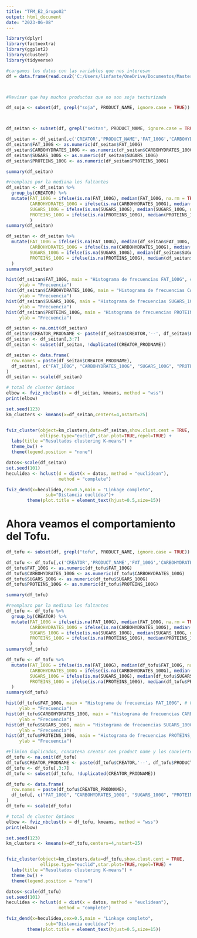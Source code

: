 ```yaml
---
title: "TFM_E2_Grupo02"
output: html_document
date: "2023-06-08"
---
```


```r
library(dplyr)
library(factoextra)
library(ggplot2)
library(cluster)
library(tidyverse)

```


```r
#cargamos los datos con las variables que nos interesan
df = data.frame(read.csv2('C:/Users/linfante/OneDrive/Documentos/MasterBigData/TFM/tfm_master_ds/ProyectoVeganos/alimentos.csv', sep=','))



#Revisar que hay muchos productos que no son soja texturizada

df_soja <- subset(df, grepl("soja", PRODUCT_NAME, ignore.case = TRUE)) ## Registros que contienen la palabra "soja"




```


```r
df_seitan <- subset(df, grepl("seitan", PRODUCT_NAME, ignore.case = TRUE)) ## Registros que contienen la palabra "seitan"

df_seitan <- df_seitan[,c('CREATOR','PRODUCT_NAME','FAT_100G','CARBOHYDRATES_100G','SUGARS_100G','PROTEINS_100G')]
df_seitan$FAT_100G <- as.numeric(df_seitan$FAT_100G)
df_seitan$CARBOHYDRATES_100G <- as.numeric(df_seitan$CARBOHYDRATES_100G)
df_seitan$SUGARS_100G <- as.numeric(df_seitan$SUGARS_100G)
df_seitan$PROTEINS_100G <- as.numeric(df_seitan$PROTEINS_100G)

summary(df_seitan)

#reemplazo por la mediana los faltantes
df_seitan <- df_seitan %>%
  group_by(CREATOR) %>%
  mutate(FAT_100G = ifelse(is.na(FAT_100G), median(FAT_100G, na.rm = TRUE), FAT_100G),
         CARBOHYDRATES_100G = ifelse(is.na(CARBOHYDRATES_100G), median(CARBOHYDRATES_100G, na.rm = TRUE), CARBOHYDRATES_100G),
         SUGARS_100G = ifelse(is.na(SUGARS_100G), median(SUGARS_100G, na.rm = TRUE), SUGARS_100G),
         PROTEINS_100G = ifelse(is.na(PROTEINS_100G), median(PROTEINS_100G, na.rm = TRUE), PROTEINS_100G)
         )
summary(df_seitan)

df_seitan <- df_seitan %>%
  mutate(FAT_100G = ifelse(is.na(FAT_100G), median(df_seitan$FAT_100G, na.rm = TRUE), FAT_100G),
         CARBOHYDRATES_100G = ifelse(is.na(CARBOHYDRATES_100G), median(df_seitan$CARBOHYDRATES_100G, na.rm = TRUE), CARBOHYDRATES_100G),
         SUGARS_100G = ifelse(is.na(SUGARS_100G), median(df_seitan$SUGARS_100G, na.rm = TRUE), SUGARS_100G),
         PROTEINS_100G = ifelse(is.na(PROTEINS_100G), median(df_seitan$PROTEINS_100G, na.rm = TRUE), PROTEINS_100G)
  )
summary(df_seitan)
```

```r
hist(df_seitan$FAT_100G, main = "Histograma de frecuencias FAT_100G", # Frecuencia
     ylab = "Frecuencia")
hist(df_seitan$CARBOHYDRATES_100G, main = "Histograma de frecuencias CARBOHYDRATES_100G", # Frecuencia
     ylab = "Frecuencia")
hist(df_seitan$SUGARS_100G, main = "Histograma de frecuencias SUGARS_100G", # Frecuencia
     ylab = "Frecuencia")
hist(df_seitan$PROTEINS_100G, main = "Histograma de frecuencias PROTEINS_100G", # Frecuencia
     ylab = "Frecuencia")
```


```r
df_seitan <- na.omit(df_seitan)
df_seitan$CREATOR_PRODNAME <- paste(df_seitan$CREATOR,'--', df_seitan$PRODUCT_NAME)
df_seitan <- df_seitan[,3:7]
df_seitan <- subset(df_seitan, !duplicated(CREATOR_PRODNAME))

df_seitan <- data.frame(
  row.names = paste(df_seitan$CREATOR_PRODNAME),
  df_seitan[, c("FAT_100G", "CARBOHYDRATES_100G", "SUGARS_100G", "PROTEINS_100G")]
)
df_seitan <- scale(df_seitan)
```

```r
# total de cluster óptimos
elbow <- fviz_nbclust(x = df_seitan, kmeans, method = "wss")
print(elbow)
```
```r
set.seed(123)
km_clusters <- kmeans(x=df_seitan,centers=4,nstart=25)


fviz_cluster(object=km_clusters,data=df_seitan,show.clust.cent = TRUE,
             ellipse.type="euclid",star.plot=TRUE,repel=TRUE) +
  labs(title ="Resultados clustering K-means") +
  theme_bw() +
  theme(legend.position = "none")
```
```r
datos<-scale(df_seitan)
set.seed(101)
heculidea <- hclust(d = dist(x = datos, method = "euclidean"),
                    method = "complete")

fviz_dend(x=heculidea,cex=0.5,main = "Linkage completo",
               sub="Distancia euclídea")+
        theme(plot.title = element_text(hjust=0.5,size=15))

```
# Ahora veamos el comportamiento del Tofu.

```r
df_tofu <- subset(df, grepl("tofu", PRODUCT_NAME, ignore.case = TRUE)) ## Registros que contienen la palabra "tofu"

df_tofu <- df_tofu[,c('CREATOR','PRODUCT_NAME','FAT_100G','CARBOHYDRATES_100G','SUGARS_100G','PROTEINS_100G')]
df_tofu$FAT_100G <- as.numeric(df_tofu$FAT_100G)
df_tofu$CARBOHYDRATES_100G <- as.numeric(df_tofu$CARBOHYDRATES_100G)
df_tofu$SUGARS_100G <- as.numeric(df_tofu$SUGARS_100G)
df_tofu$PROTEINS_100G <- as.numeric(df_tofu$PROTEINS_100G)

summary(df_tofu)

#reemplazo por la mediana los faltantes
df_tofu <- df_tofu %>%
  group_by(CREATOR) %>%
  mutate(FAT_100G = ifelse(is.na(FAT_100G), median(FAT_100G, na.rm = TRUE), FAT_100G),
         CARBOHYDRATES_100G = ifelse(is.na(CARBOHYDRATES_100G), median(CARBOHYDRATES_100G, na.rm = TRUE), CARBOHYDRATES_100G),
         SUGARS_100G = ifelse(is.na(SUGARS_100G), median(SUGARS_100G, na.rm = TRUE), SUGARS_100G),
         PROTEINS_100G = ifelse(is.na(PROTEINS_100G), median(PROTEINS_100G, na.rm = TRUE), PROTEINS_100G)
         )
summary(df_tofu)

df_tofu <- df_tofu %>%
  mutate(FAT_100G = ifelse(is.na(FAT_100G), median(df_tofu$FAT_100G, na.rm = TRUE), FAT_100G),
         CARBOHYDRATES_100G = ifelse(is.na(CARBOHYDRATES_100G), median(df_tofu$CARBOHYDRATES_100G, na.rm = TRUE), CARBOHYDRATES_100G),
         SUGARS_100G = ifelse(is.na(SUGARS_100G), median(df_tofu$SUGARS_100G, na.rm = TRUE), SUGARS_100G),
         PROTEINS_100G = ifelse(is.na(PROTEINS_100G), median(df_tofu$PROTEINS_100G, na.rm = TRUE), PROTEINS_100G)
  )
summary(df_tofu)

```
```r
hist(df_tofu$FAT_100G, main = "Histograma de frecuencias FAT_100G", # Frecuencia
     ylab = "Frecuencia")
hist(df_tofu$CARBOHYDRATES_100G, main = "Histograma de frecuencias CARBOHYDRATES_100G", # Frecuencia
     ylab = "Frecuencia")
hist(df_tofu$SUGARS_100G, main = "Histograma de frecuencias SUGARS_100G", # Frecuencia
     ylab = "Frecuencia")
hist(df_tofu$PROTEINS_100G, main = "Histograma de frecuencias PROTEINS_100G", # Frecuencia
     ylab = "Frecuencia")
```
```r
#Elimina duplicados, concatena creator con product name y los convierte en índices
df_tofu <- na.omit(df_tofu)
df_tofu$CREATOR_PRODNAME <- paste(df_tofu$CREATOR,'--', df_tofu$PRODUCT_NAME)
df_tofu <- df_tofu[,3:7]
df_tofu <- subset(df_tofu, !duplicated(CREATOR_PRODNAME))

df_tofu <- data.frame(
  row.names = paste(df_tofu$CREATOR_PRODNAME),
  df_tofu[, c("FAT_100G", "CARBOHYDRATES_100G", "SUGARS_100G", "PROTEINS_100G")]
)
df_tofu <- scale(df_tofu)
```

```r
# total de cluster óptimos
elbow <- fviz_nbclust(x = df_tofu, kmeans, method = "wss")
print(elbow)
```
```r
set.seed(123)
km_clusters <- kmeans(x=df_tofu,centers=4,nstart=25)


fviz_cluster(object=km_clusters,data=df_tofu,show.clust.cent = TRUE,
             ellipse.type="euclid",star.plot=TRUE,repel=TRUE) +
  labs(title ="Resultados clustering K-means") +
  theme_bw() +
  theme(legend.position = "none")
```
```r
datos<-scale(df_tofu)
set.seed(101)
heculidea <- hclust(d = dist(x = datos, method = "euclidean"),
                    method = "complete")

fviz_dend(x=heculidea,cex=0.5,main = "Linkage completo",
               sub="Distancia euclídea")+
        theme(plot.title = element_text(hjust=0.5,size=15))
```

